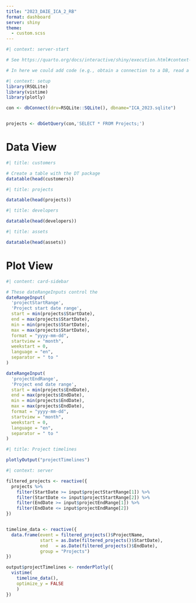 ```yaml
---
title: "2023_DAIE_ICA_2_RB"
format: dashboard
server: shiny
theme:
  - custom.scss
---
```


```r
#| context: server-start

# See https://quarto.org/docs/interactive/shiny/execution.html#context-server-start

# In here we could add code (e.g., obtain a connection to a DB, read a CSV, download a ZIP from a remote source) that is run once and shared across multiple open sessions (i.e. multiple browser views of these pages that the user may open in Chrome/Edge)

```

```r
#| context: setup
library(RSQLite)
library(vistime)
library(plotly)

con <- dbConnect(drv=RSQLite::SQLite(), dbname="ICA_2023.sqlite")


projects <- dbGetQuery(con,'SELECT * FROM Projects;')
```

# Data View

```r
#| title: customers

# Create a table with the DT package 
datatable(head(customers))

```

```r
#| title: projects

datatable(head(projects))

```

```r
#| title: developers

datatable(head(developers))

```

```r
#| title: assets

datatable(head(assets))

```

# Plot View

<!--
Plot 1: 
Project timelines
Field 1: Start date
Field 2: End date
-->

```r
#| content: card-sidebar

# These dateRangeInputs control the 
dateRangeInput(
  'projectStartRange',
  'Project start date range',
  start = min(projects$StartDate),
  end = max(projects$StartDate),
  min = min(projects$StartDate),
  max = max(projects$StartDate),
  format = "yyyy-mm-dd",
  startview = "month",
  weekstart = 0,
  language = "en",
  separator = " to "
)

dateRangeInput(
  'projectEndRange',
  'Project end date range',
  start = min(projects$EndDate),
  end = max(projects$EndDate),
  min = min(projects$EndDate),
  max = max(projects$EndDate),
  format = "yyyy-mm-dd",
  startview = "month",
  weekstart = 0,
  language = "en",
  separator = " to "
)

```

```r
#| title: Project timelines

plotlyOutput("projectTimelines")
```






```r
#| context: server

filtered_projects <- reactive({
  projects %>%
    filter(StartDate >= input$projectStartRange[1]) %>%
    filter(StartDate <= input$projectStartRange[2]) %>%
    filter(EndDate >= input$projectEndRange[1]) %>%
    filter(EndDate <= input$projectEndRange[2])
})


timeline_data <- reactive({
  data.frame(event = filtered_projects()$ProjectName,
             start = as.Date(filtered_projects()$StartDate), 
             end   = as.Date(filtered_projects()$EndDate),
             group = "Projects")
})

output$projectTimelines <- renderPlotly({
  vistime(
    timeline_data(),
    optimize_y = FALSE
    )
})
```
